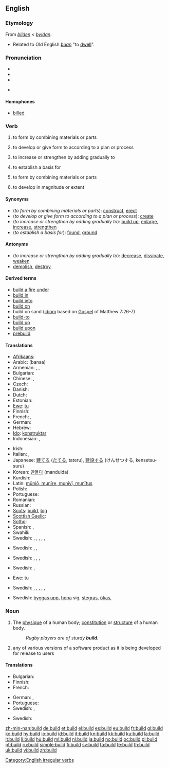 ==English==

===Etymology===
From {{etyl|enm}} ''[[bilden]]'' < {{etyl|ang}} ''[[byldan]]''.
* Related to Old English ''[[buan]]'' "to [[dwell]]".

===Pronunciation===
* {{IPA|/bɪld/}}
* {{audio|en-us-build.ogg|Audio (US)}}
* {{audio|En-uk-to build.ogg|Audio (UK)}}

* {{rhymes|ɪld}}

====Homophones====
* [[billed]]

===Verb===
{{en-verb|builds|building|'''[[built]]''', ''or {{archaic}}'' '''[[builded]]'''}}

# {{transitive}} to form by combining materials or parts
# {{transitive}} to develop or give form to according to a plan or process
# {{transitive}} to increase or strengthen by adding gradually to
# {{transitive}} to establish a basis for
# {{intransitive}} to form by combining materials or parts
# {{intransitive}} to develop in magnitude or extent

====Synonyms====
* (''to form by combining materials or parts''): [[construct]], [[erect]]
* (''to develop or give form to according to a plan or process''): [[create]]
* (''to increase or strengthen by adding gradually to''): [[build up]], [[enlarge]], [[increase]], [[strengthen]]
* (''to establish a basis for''): [[found]], [[ground]]

====Antonyms====
* (''to increase or strengthen by adding gradually to''): [[decrease]], [[dissipate]], [[weaken]]
* [[demolish]], [[destroy]]

====Derived terms====
* [[build a fire under]]
* [[build in]]
* [[build into]]
* [[build on]]
* build on sand ([[idiom]] based on [[Gospel]] of Matthew 7:26-7)
* [[build-to]]
* [[build up]]
* [[build upon]]
* [[prebuild]]

====Translations====
{{trans-top|(transitive) to form by combining materials or parts}}
* [[Afrikaans]]: {{t-|af|bou|xs=Afrikaans}}
* Arabic: {{Arab|[[بنى]]}} (banaa)
* Armenian: {{t-|hy|կառուցել|tr=kaṙuc'el}}, {{t-|hy|շինել|tr=šinel}}, {{t-|hy|սարքել|tr=sark'el}}
* Bulgarian: {{t+|bg|строя}}
* Chinese: {{zh-tsp|建設|建设|jiànshè}}, {{t|cmn|建造|tr=jiànzào|sc=Hani}}
* Czech: {{t-|cs|stavět}}
* Danish: {{t-|da|bygge}}
* Dutch: {{t+|nl|bouwen}}
* Estonian: {{t|et|ehitama}}
* [[Ewe]]: [[tu]]
* Finnish: {{t+|fi|rakentaa}}
* French: {{t+|fr|construire}}, {{t+|fr|édifier}}
* German: {{t+|de|bauen}}
* Hebrew: {{t-|he|לבנות}}
* [[Ido]]: [[konstruktar]]
* Indonesian: {{t-|id|bangun|alt=membangun|xs=Indonesian}}, {{t-|id|diri|alt=mendirikan|xs=Indonesian}}
{{trans-mid}}
* Irish: {{t-|ga|tóg|xs=Irish}}
* Italian: {{t+|it|costruire}}, {{t-|it|edificare}}
* Japanese: [[建てる]] ([[たてる]], tateru), [[建設]]する (けんせつする, kensetsu-suru)
* Korean: [[만들다]] (mandulda)
* Kurdish: {{ku-Arab|[[دروستکردن]]}}
* Latin: [[munio|mūniō, munīre, munīvī, munītus]]
* Polish: {{t+|pl|budować}}
* Portuguese: {{t+|pt|construir}}
* Romanian: {{t+|ro|clădi}}
* Russian: {{t+|ru|строить|tr=stróit’}}
* [[Scots]]: [[#Scots|build]], [[big#Scots|big]]
* [[Scottish Gaelic]]: {{t-|gd|tog|xs=Scottish Gaelic}}
* [[Sotho]]: {{t-|st|haha|xs=Sotho}}
* Spanish: {{t+|es|construir}}, {{t-|es|edificar}}
* Swahili: {{t|sw|kujenga|xs=Swahili}}
* Swedish: {{t|sv|anlägga}}, {{t+|sv|bygga}}, {{t|sv|förfärdiga}}, {{t+|sv|uppföra}}, {{t|sv|uppresa}}, {{t|sv|upprätta}}
{{trans-bottom}}

{{trans-top|(transitive) to develop or give form to according to a plan or process}}
* Swedish: {{t+|sv|bygga}}, {{t+|sv|forma}}, {{t+|sv|skapa}}
{{trans-mid}}
{{trans-bottom}}

{{trans-top|(transitive) to increase or strengthen by adding gradually to}}
* Swedish: {{t|sv|bygga upp}}, {{t-|sv|hopa}}, {{t|sv|stegra}}, {{t+|sv|öka}}
{{trans-mid}}
{{trans-bottom}}

{{trans-top|(transitive) to establish a basis for}}
* Swedish: {{t+|sv|bygga}}, {{t+|sv|grunda}}
{{trans-mid}}
{{trans-bottom}}

{{trans-top|(intransitive) to form by combining materials or parts}}
* [[Ewe]]: [[tu]]
{{trans-mid}}
* Swedish: {{t|sv|anläggas}}, {{t|sv|byggas}}, {{t|sv|förfärdigas}}, {{t|sv|uppföras}}, {{t|sv|uppresas}}, {{t|sv|upprättas}}
{{trans-bottom}}

{{trans-top|(intransitive) to develop in magnitude or extent}}
* Swedish: [[byggas upp]], [[hopa]] sig, [[stegras]], [[ökas]],
{{trans-mid}}
{{trans-bottom}}

===Noun===
{{en-noun}}

# The [[physique]] of a human body; [[constitution]] or [[structure]] of a human body.
#: ''Rugby players are of sturdy '''build'''.''
# {{computing}} any of various versions of a software product as it is being developed for release to users

====Translations====
{{trans-top|physique}}
* Bulgarian: {{t|bg|телосложение|n}}
* Finnish: {{t|fi|ruumiinrakenne}}
* French: {{t+|fr|carrure|f}}
{{trans-mid}}
* German: {{t+|de|Bau|m}}, {{t|de|Körperbau|m}}
* Portuguese: {{t+|pt|físico|m}}
* Swedish: {{t+|sv|byggnad|c}}, {{t|sv|kroppsbyggnad|c}}
{{trans-bottom}}

{{trans-top|any version of a software during its development}}
* Swedish: {{t+|sv|build|c}}
{{trans-mid}}
{{trans-bottom}}

[[Category:English irregular verbs]]

[[zh-min-nan:build]]
[[de:build]]
[[et:build]]
[[el:build]]
[[es:build]]
[[eu:build]]
[[fr:build]]
[[gl:build]]
[[ko:build]]
[[hy:build]]
[[io:build]]
[[id:build]]
[[it:build]]
[[kn:build]]
[[kk:build]]
[[ku:build]]
[[la:build]]
[[lt:build]]
[[li:build]]
[[hu:build]]
[[ml:build]]
[[nl:build]]
[[ja:build]]
[[no:build]]
[[oc:build]]
[[pl:build]]
[[pt:build]]
[[ru:build]]
[[simple:build]]
[[fi:build]]
[[sv:build]]
[[ta:build]]
[[te:build]]
[[th:build]]
[[uk:build]]
[[vi:build]]
[[zh:build]]